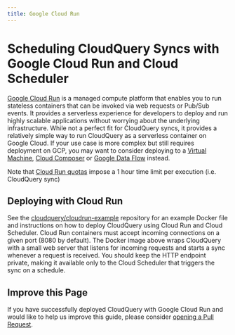 ```yaml
---
title: Google Cloud Run
---
```



# Scheduling CloudQuery Syncs with Google Cloud Run and Cloud Scheduler

[Google Cloud Run](https://cloud.google.com/run) is a managed compute platform that enables you to run stateless containers that can be invoked via web requests or Pub/Sub events. It provides a serverless experience for developers to deploy and run highly scalable applications without worrying about the underlying infrastructure. While not a perfect fit for CloudQuery syncs, it provides a relatively simple way to run CloudQuery as a serverless container on Google Cloud. If your use case is more complex but still requires deployment on GCP, you may want to consider deploying to a [Virtual Machine](https://cloud.google.com/compute/docs/instances/create-start-instance), [Cloud Composer](https://cloud.google.com/composer/docs/concepts/overview) or [Google Data Flow](https://cloud.google.com/dataflow) instead.

<Callout type="warning">

Note that [Cloud Run quotas](https://cloud.google.com/run/quotas) impose a 1 hour time limit per execution (i.e. CloudQuery sync)

</Callout>

## Deploying with Cloud Run

See the [cloudquery/cloudrun-example](https://github.com/cloudquery/cloudrun-example) repository for an example Docker file and instructions on how to deploy CloudQuery using Cloud Run and Cloud Scheduler. Cloud Run containers must accept incoming connections on a given port (8080 by default). The Docker image above wraps CloudQuery with a small web server that listens for incoming requests and starts a sync whenever a request is received. You should keep the HTTP endpoint private, making it available only to the Cloud Scheduler that triggers the sync on a schedule.

## Improve this Page

If you have successfully deployed CloudQuery with Google Cloud Run and would like to help us improve this guide, please consider [opening a Pull Request](https://github.com/cloudquery/cloudquery/blob/main/website/pages/docs/deployment/cloudrun.mdx).

